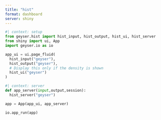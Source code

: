 ```yaml
---
title: "hist"
format: dashboard
server: shiny
---
```


```python
#| context: setup
from geyser.hist import hist_input, hist_output, hist_ui, hist_server
from shiny import ui, App
import geyser.io as io
```

```python
app_ui = ui.page_fluid(
  hist_input("geyser"),
  hist_output("geyser"),
  # Display this only if the density is shown
  hist_ui("geyser")
)
```

```python
#| context: server  
def app_server(input,output,session):
  hist_server("geyser")
```

```python
app = App(app_ui, app_server)

io.app_run(app)
```
